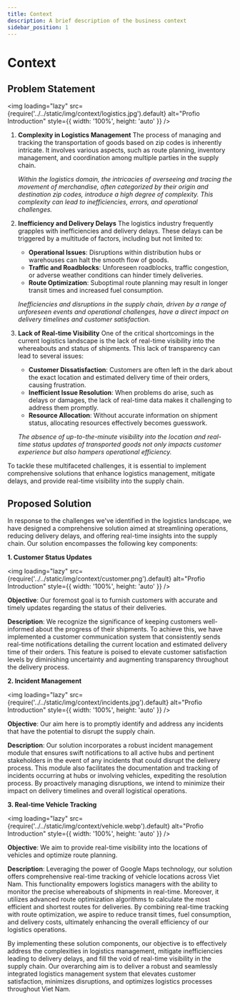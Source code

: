 ```yaml
---
title: Context
description: A brief description of the business context
sidebar_position: 1
---
```


# Context

## Problem Statement

<img
  loading="lazy"
  src={require('../../static/img/context/logistics.jpg').default}
  alt="Profio Introduction"
  style={{ width: '100%', height: 'auto' }}
/>

<p align="justify">

1. **Complexity in Logistics Management**
   The process of managing and tracking the transportation of goods based on zip codes is inherently intricate. It involves various aspects, such as route planning, inventory management, and coordination among multiple parties in the supply chain.

   _Within the logistics domain, the intricacies of overseeing and tracing the movement of merchandise, often categorized by their origin and destination zip codes, introduce a high degree of complexity. This complexity can lead to inefficiencies, errors, and operational challenges._

2. **Inefficiency and Delivery Delays**
   The logistics industry frequently grapples with inefficiencies and delivery delays. These delays can be triggered by a multitude of factors, including but not limited to:

   - **Operational Issues**: Disruptions within distribution hubs or warehouses can halt the smooth flow of goods.
   - **Traffic and Roadblocks**: Unforeseen roadblocks, traffic congestion, or adverse weather conditions can hinder timely deliveries.
   - **Route Optimization**: Suboptimal route planning may result in longer transit times and increased fuel consumption.

   _Inefficiencies and disruptions in the supply chain, driven by a range of unforeseen events and operational challenges, have a direct impact on delivery timelines and customer satisfaction._

3. **Lack of Real-time Visibility**
   One of the critical shortcomings in the current logistics landscape is the lack of real-time visibility into the whereabouts and status of shipments. This lack of transparency can lead to several issues:

   - **Customer Dissatisfaction**: Customers are often left in the dark about the exact location and estimated delivery time of their orders, causing frustration.
   - **Inefficient Issue Resolution**: When problems do arise, such as delays or damages, the lack of real-time data makes it challenging to address them promptly.
   - **Resource Allocation**: Without accurate information on shipment status, allocating resources effectively becomes guesswork.

   _The absence of up-to-the-minute visibility into the location and real-time status updates of transported goods not only impacts customer experience but also hampers operational efficiency._

To tackle these multifaceted challenges, it is essential to implement comprehensive solutions that enhance logistics management, mitigate delays, and provide real-time visibility into the supply chain.

</p>

## Proposed Solution

<p align="justify">

In response to the challenges we've identified in the logistics landscape, we have designed a comprehensive solution aimed at streamlining operations, reducing delivery delays, and offering real-time insights into the supply chain. Our solution encompasses the following key components:

</p>

**1. Customer Status Updates**

<img
  loading="lazy"
  src={require('../../static/img/context/customer.png').default}
  alt="Profio Introduction"
  style={{ width: '100%', height: 'auto' }}
/>

<p align="justify">

**Objective**: Our foremost goal is to furnish customers with accurate and timely updates regarding the status of their deliveries.

**Description**: We recognize the significance of keeping customers well-informed about the progress of their shipments. To achieve this, we have implemented a customer communication system that consistently sends real-time notifications detailing the current location and estimated delivery time of their orders. This feature is poised to elevate customer satisfaction levels by diminishing uncertainty and augmenting transparency throughout the delivery process.

</p>

**2. Incident Management**

<img
  loading="lazy"
  src={require('../../static/img/context/incidents.jpg').default}
  alt="Profio Introduction"
  style={{ width: '100%', height: 'auto' }}
/>

<p align="justify">

**Objective**: Our aim here is to promptly identify and address any incidents that have the potential to disrupt the supply chain.

**Description**: Our solution incorporates a robust incident management module that ensures swift notifications to all active hubs and pertinent stakeholders in the event of any incidents that could disrupt the delivery process. This module also facilitates the documentation and tracking of incidents occurring at hubs or involving vehicles, expediting the resolution process. By proactively managing disruptions, we intend to minimize their impact on delivery timelines and overall logistical operations.

</p>

**3. Real-time Vehicle Tracking**

<img
  loading="lazy"
  src={require('../../static/img/context/vehicle.webp').default}
  alt="Profio Introduction"
  style={{ width: '100%', height: 'auto' }}
/>

<p align="justify">

**Objective**: We aim to provide real-time visibility into the locations of vehicles and optimize route planning.

**Description**: Leveraging the power of Google Maps technology, our solution offers comprehensive real-time tracking of vehicle locations across Viet Nam. This functionality empowers logistics managers with the ability to monitor the precise whereabouts of shipments in real-time. Moreover, it utilizes advanced route optimization algorithms to calculate the most efficient and shortest routes for deliveries. By combining real-time tracking with route optimization, we aspire to reduce transit times, fuel consumption, and delivery costs, ultimately enhancing the overall efficiency of our logistics operations.

By implementing these solution components, our objective is to effectively address the complexities in logistics management, mitigate inefficiencies leading to delivery delays, and fill the void of real-time visibility in the supply chain. Our overarching aim is to deliver a robust and seamlessly integrated logistics management system that elevates customer satisfaction, minimizes disruptions, and optimizes logistics processes throughout Viet Nam.

</p>
